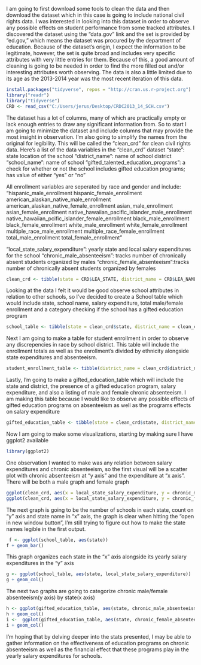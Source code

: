 

I am going to first download some tools to clean the data and then download the dataset which in this case is going to include national civil rights data. I was interested in looking into this dataset in order to observe any possible effects on student performance from some tracked attributes. I discovered the dataset using the "data.gov" link and the set is provided by "ed.gov," which means the dataset was procured by the department of education. Because of the dataset's origin, I expect the information to be legitimate, however, the set is quite broad and includes very specific attributes with very little entries for them. Because of this, a good amount of cleaning is going to be needed in order to find the more filled out and/or interesting attributes worth observing. The data is also a little limited due to its age as the 2013-2014 year was the most recent iteration of this data. 
```{r}
install.packages("tidyverse", repos = "http://cran.us.r-project.org")
library("readr")
library("tidyverse")
CRD <- read_csv("C:/Users/jerus/Desktop/CRDC2013_14_SCH.csv")
```

The dataset has a lot of columns, many of which are practically empty or lack enough entries to draw any significant information from. So to start I am going to minimize the dataset and include columns that may provide the most insight in observation. I'm also going to simplify the names from the original for legibility. This will be called the "clean_crd" for clean civil rights data. Here's a list of the data variables in the "clean_crd" dataset
"state": state location of the school
"district_name": name of school district
"school_name": name of school
"gifted_talented_education_programs": a check for whether or not the school includes gifted education programs; has value of either "yes" or "no"

All enrollment variables are seperated by race and gender and include:
"hispanic_male_enrollment
hispanic_female_enrollment
american_alaskan_native_male_enrollment
american_alaskan_native_female_enrollment
asian_male_enrollment
asian_female_enrollment
native_hawaiian_pacific_islander_male_enrollment
native_hawaiian_pcific_islander_female_enrollment
black_male_enrollment
black_female_enrollment
white_male_enrollment
white_female_enrollment
multiple_race_male_enrollment
multiple_race_female_enrollment
total_male_enrollment
total_female_enrollment"

"local_state_salary_expenditure": yearly state and local salary expenditures for the school
"chronic_male_absenteeism": tracks number of chronically absent students organized by males
"chronic_female_absenteeism":tracks number of chronically absent students organized by females





```{r}


clean_crd <- tibble(state = CRD$LEA_STATE, district_name = CRD$LEA_NAME, school_name = CRD$SCH_NAME, gifted_talented_education_programs = CRD$SCH_GT_IND, hispanic_male_enrollment = CRD$SCH_ENR_HI_M, hispanic_female_enrollment = CRD$SCH_ENR_HI_F, american_alaskan_native_male_enrollment = CRD$SCH_ENR_AM_M, american_alaskan_native_female_enrollment = CRD$SCH_ENR_AM_F, asian_male_enrollment = CRD$SCH_ENR_AS_M, asian_female_enrollment = CRD$SCH_ENR_AS_F, native_hawaiian_pacific_islander_male_enrollment = CRD$SCH_ENR_HP_M, native_hawaiian_pacific_islander_female_enrollment = CRD$SCH_ENR_HP_F, black_male_enrollment = CRD$SCH_ENR_BL_M,   black_female_enrollment = CRD$SCH_ENR_BL_F, white_male_enrollment = CRD$SCH_ENR_WH_M, white_female_enrollment = CRD$SCH_ENR_WH_F, multiple_race_male_enrollment = CRD$SCH_ENR_TR_M, multiple_race_female_enrollment = CRD$SCH_ENR_TR_F, total_male_enrollment = CRD$TOT_ENR_M, total_female_enrollment = CRD$TOT_ENR_F, local_state_salary_expenditure = CRD$SCH_SAL_TOTPERS_WOFED, chronic_male_absenteeism = CRD$TOT_ABSENT_M,chronic_female_absenteeism = CRD$TOT_ABSENT_F)

```

Looking at the data I felt it would be good observe school attributes in relation to other schools, so I've decided to create a School table which would include state, school name, salary expenditure, total male/female enrollment and a category checking if the school has a gifted education program

```{r}
school_table <- tibble(state = clean_crd$state, district_name = clean_crd$district_name, school_name = clean_crd$school_name, total_male_enrollment = clean_crd$total_male_enrollment, total_female_enrollment = clean_crd$total_female_enrollment, local_state_salary_expenditure = clean_crd$local_state_salary_expenditure, gifted_talented_education_program = clean_crd$gifted_talented_education_programs)
```

Next I am going to make a table for student enrollment in order to observe any discrepencies in race by school district. This table will include the enrollment totals as well as the enrollment's divided by ethnicity alongside state expenditures and absenteeism.

```{r}
student_enrollment_table <- tibble(district_name = clean_crd$district_name, hispanic_male = clean_crd$hispanic_male_enrollment, hispanic_female = clean_crd$hispanic_female_enrollment, american_alaskan_native_male = clean_crd$american_alaskan_native_male_enrollment, american_alaskan_native_female = clean_crd$american_alaskan_native_female_enrollment, native_hawaiian_pacific_islander_male = clean_crd$native_hawaiian_pacific_islander_male_enrollment, native_hawaiian_pacific_islander_female = clean_crd$native_hawaiian_pacific_islander_female_enrollment, asian_male = clean_crd$asian_male_enrollment, asian_female = clean_crd$asian_female_enrollment, black_male = clean_crd$black_male_enrollment, black_female = clean_crd$black_female_enrollment, white_male = clean_crd$white_male_enrollment, white_female = clean_crd$white_female_enrollment, multiple_race_male = clean_crd$multiple_race_male_enrollment, multiple_race_female = clean_crd$multiple_race_female_enrollment, total_male = clean_crd$total_male_enrollment, total_female = clean_crd$total_female_enrollment)
```

Lastly, I'm going to make a gifted_education_table which will include the state and district, the presence of a gifted education program, salary expenditure, and also a listing of male and female chronic absenteeism. I am making this table because I would like to observe any possible effects of gifted education programs on absenteeism as well as the programs effects on salary expenditure
```{r}
gifted_education_table <- tibble(state = clean_crd$state, district_name = clean_crd$district_name, gifted_talented_education_program = clean_crd$gifted_talented_education_programs, chronic_male_absenteeism = clean_crd$chronic_male_absenteeism, chronic_female_absenteeism = clean_crd$chronic_female_absenteeism, local_state_salary_expenditure = clean_crd$local_state_salary_expenditure)
```

Now I am going to make some visualizations, starting by making sure I have ggplot2 available
```{r}
library(ggplot2)
```

One observation I wanted to make was any relation between salary expenditures and chronic absenteeism, so the first visual will be a scatter plot with chronic absenteeism at "y axis" and the expenditure at "x axis". There will be both a male graph and female graph
```{r}
ggplot(clean_crd, aes(x = local_state_salary_expenditure, y = chronic_male_absenteeism)) + geom_point()
ggplot(clean_crd, aes(x = local_state_salary_expenditure, y = chronic_female_absenteeism)) + geom_point()
```

The next graph is going to be the number of schools in each state, count on "y" axis and state name in "x" axis, the graph is clear when hitting the "open in new window button", I'm still trying to figure out how to make the state names legible in the first output.
```{r}
 f <- ggplot(school_table, aes(state))
f + geom_bar()
```

This graph organizes each state in the "x" axis alongside its yearly salary expenditures in the "y" axis
```{r}
g <- ggplot(school_table, aes(state, local_state_salary_expenditure))
g + geom_col()
```

The next two graphs are going to categorize chronic male/female absenteeism(y axis) by state(x axis)
```{r}
h <- ggplot(gifted_education_table, aes(state, chronic_male_absenteeism))
h + geom_col()
i <-  ggplot(gifted_education_table, aes(state, chronic_female_absenteeism))
i + geom_col()
```

I'm hoping that by delving deeper into the stats presented, I may be able to gather information on the effectiveness of education programs on chronic absenteeism as well as the financial effect that these programs play in the yearly salary expenditures for schools.